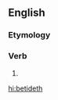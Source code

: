 ==English==

===Etymology===
{{suffix|betide|eth|lang=en}}

===Verb===
{{head|en|verb form}}

# {{en-archaic third-person singular of|betide}}

[[hi:betideth]]
